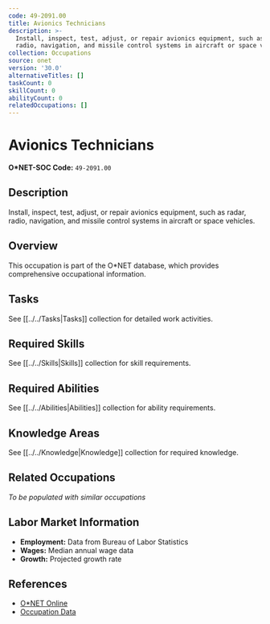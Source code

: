 ```yaml
---
code: 49-2091.00
title: Avionics Technicians
description: >-
  Install, inspect, test, adjust, or repair avionics equipment, such as radar,
  radio, navigation, and missile control systems in aircraft or space vehicles.
collection: Occupations
source: onet
version: '30.0'
alternativeTitles: []
taskCount: 0
skillCount: 0
abilityCount: 0
relatedOccupations: []
---
```

# Avionics Technicians

**O*NET-SOC Code:** `49-2091.00`

## Description

Install, inspect, test, adjust, or repair avionics equipment, such as radar, radio, navigation, and missile control systems in aircraft or space vehicles.

## Overview

This occupation is part of the O*NET database, which provides comprehensive occupational information.

## Tasks

See [[../../Tasks|Tasks]] collection for detailed work activities.

## Required Skills

See [[../../Skills|Skills]] collection for skill requirements.

## Required Abilities

See [[../../Abilities|Abilities]] collection for ability requirements.

## Knowledge Areas

See [[../../Knowledge|Knowledge]] collection for required knowledge.

## Related Occupations

*To be populated with similar occupations*

## Labor Market Information

- **Employment:** Data from Bureau of Labor Statistics
- **Wages:** Median annual wage data
- **Growth:** Projected growth rate

## References

- [O*NET Online](https://www.onetonline.org/link/summary/49-2091.00)
- [Occupation Data](https://www.onetcenter.org/)

